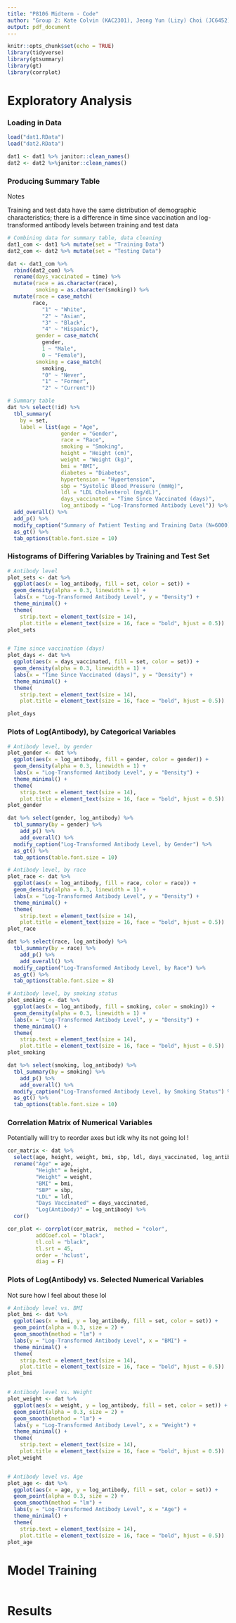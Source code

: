 ```yaml
---
title: "P8106 Midterm - Code"
author: "Group 2: Kate Colvin (KAC2301), Jeong Yun (Lizy) Choi (JC6452), and"
output: pdf_document
---
```


```r
knitr::opts_chunk$set(echo = TRUE)
library(tidyverse)
library(gtsummary)
library(gt)
library(corrplot)
```

# Exploratory Analysis 

### Loading in Data

```r

load("dat1.RData") 
load("dat2.RData")

dat1 <- dat1 %>% janitor::clean_names()
dat2 <- dat2 %>%janitor::clean_names()

```

### Producing Summary Table

Notes

Training and test data have the same distribution of demographic characteristics; there is a difference in time since vaccination and log-transformed antibody levels between training and test data

```r

# Combining data for summary table, data cleaning
dat1_com <- dat1 %>% mutate(set = "Training Data")
dat2_com <- dat2 %>% mutate(set = "Testing Data")

dat <- dat1_com %>% 
  rbind(dat2_com) %>% 
  rename(days_vaccinated = time) %>% 
  mutate(race = as.character(race), 
         smoking = as.character(smoking)) %>% 
  mutate(race = case_match(
        race, 
           "1" ~ "White",
           "2" ~ "Asian", 
           "3" ~ "Black", 
           "4" ~ "Hispanic"),
         gender = case_match(
           gender, 
           1 ~ "Male", 
           0 ~ "Female"), 
         smoking = case_match(
           smoking, 
           "0" ~ "Never", 
           "1" ~ "Former", 
           "2" ~ "Current"))

# Summary table
dat %>% select(!id) %>% 
  tbl_summary(
    by = set, 
    label = list(age = "Age", 
                 gender = "Gender", 
                 race = "Race", 
                 smoking = "Smoking", 
                 height = "Height (cm)", 
                 weight = "Weight (kg)", 
                 bmi = "BMI", 
                 diabetes = "Diabetes", 
                 hypertension = "Hypertension", 
                 sbp = "Systolic Blood Pressure (mmHg)", 
                 ldl = "LDL Cholesterol (mg/dL)", 
                 days_vaccinated = "Time Since Vaccinated (days)", 
                 log_antibody = "Log-Transformed Antibody Level")) %>% 
  add_overall() %>% 
  add_p() %>% 
  modify_caption("Summary of Patient Testing and Training Data (N=6000)") %>% 
  as_gt() %>% 
  tab_options(table.font.size = 10)

```


### Histograms of Differing Variables by Training and Test Set

```r

# Antibody level 
plot_sets <- dat %>%  
  ggplot(aes(x = log_antibody, fill = set, color = set)) +
  geom_density(alpha = 0.3, linewidth = 1) +
  labs(x = "Log-Transformed Antibody Level", y = "Density") +
  theme_minimal() +
  theme(
    strip.text = element_text(size = 14),
    plot.title = element_text(size = 16, face = "bold", hjust = 0.5))
plot_sets


# Time since vaccination (days)
plot_days <- dat %>%  
  ggplot(aes(x = days_vaccinated, fill = set, color = set)) +
  geom_density(alpha = 0.3, linewidth = 1) +
  labs(x = "Time Since Vaccinated (days)", y = "Density") +
  theme_minimal() +
  theme(
    strip.text = element_text(size = 14),
    plot.title = element_text(size = 16, face = "bold", hjust = 0.5))

plot_days

```


### Plots of Log(Antibody), by Categorical Variables

```r

# Antibody level, by gender 
plot_gender <- dat %>%  
  ggplot(aes(x = log_antibody, fill = gender, color = gender)) +
  geom_density(alpha = 0.3, linewidth = 1) +
  labs(x = "Log-Transformed Antibody Level", y = "Density") +
  theme_minimal() +
  theme(
    strip.text = element_text(size = 14),
    plot.title = element_text(size = 16, face = "bold", hjust = 0.5))
plot_gender

dat %>% select(gender, log_antibody) %>% 
  tbl_summary(by = gender) %>% 
    add_p() %>% 
    add_overall() %>% 
  modify_caption("Log-Transformed Antibody Level, by Gender") %>% 
  as_gt() %>% 
  tab_options(table.font.size = 10)

```

```r

# Antibody level, by race
plot_race <- dat %>%  
  ggplot(aes(x = log_antibody, fill = race, color = race)) +
  geom_density(alpha = 0.3, linewidth = 1) +
  labs(x = "Log-Transformed Antibody Level", y = "Density") +
  theme_minimal() +
  theme(
    strip.text = element_text(size = 14),
    plot.title = element_text(size = 16, face = "bold", hjust = 0.5))
plot_race

dat %>% select(race, log_antibody) %>% 
  tbl_summary(by = race) %>% 
    add_p() %>% 
    add_overall() %>% 
  modify_caption("Log-Transformed Antibody Level, by Race") %>% 
  as_gt() %>% 
  tab_options(table.font.size = 8)

```

```r

# Antibody level, by smoking status 
plot_smoking <- dat %>%  
  ggplot(aes(x = log_antibody, fill = smoking, color = smoking)) +
  geom_density(alpha = 0.3, linewidth = 1) +
  labs(x = "Log-Transformed Antibody Level", y = "Density") +
  theme_minimal() +
  theme(
    strip.text = element_text(size = 14),
    plot.title = element_text(size = 16, face = "bold", hjust = 0.5))
plot_smoking

dat %>% select(smoking, log_antibody) %>% 
  tbl_summary(by = smoking) %>% 
    add_p() %>% 
    add_overall() %>% 
  modify_caption("Log-Transformed Antibody Level, by Smoking Status") %>% 
  as_gt() %>% 
  tab_options(table.font.size = 10)

```


### Correlation Matrix of Numerical Variables 

Potentially will try to reorder axes but idk why its not going lol !

```r

cor_matrix <- dat %>% 
  select(age, height, weight, bmi, sbp, ldl, days_vaccinated, log_antibody) %>% 
  rename("Age" = age, 
         "Height" = height,
         "Weight" = weight,
         "BMI" = bmi,
         "SBP" = sbp, 
         "LDL" = ldl,
         "Days Vaccinated" = days_vaccinated, 
         "Log(Antibody)" = log_antibody) %>% 
  cor()

cor_plot <- corrplot(cor_matrix,  method = "color", 
         addCoef.col = "black", 
         tl.col = "black",      
         tl.srt = 45,
         order = 'hclust',
         diag = F)

```


### Plots of Log(Antibody) vs. Selected Numerical Variables

Not sure how I feel about these lol

```r

# Antibody level vs. BMI
plot_bmi <- dat %>%  
  ggplot(aes(x = bmi, y = log_antibody, fill = set, color = set)) +
  geom_point(alpha = 0.3, size = 2) +
  geom_smooth(method = "lm") +
  labs(y = "Log-Transformed Antibody Level", x = "BMI") +
  theme_minimal() +
  theme(
    strip.text = element_text(size = 14),
    plot.title = element_text(size = 16, face = "bold", hjust = 0.5))
plot_bmi


# Antibody level vs. Weight
plot_weight <- dat %>%  
  ggplot(aes(x = weight, y = log_antibody, fill = set, color = set)) +
  geom_point(alpha = 0.3, size = 2) +
  geom_smooth(method = "lm") +
  labs(y = "Log-Transformed Antibody Level", x = "Weight") +
  theme_minimal() +
  theme(
    strip.text = element_text(size = 14),
    plot.title = element_text(size = 16, face = "bold", hjust = 0.5))
plot_weight


# Antibody level vs. Age
plot_age <- dat %>%  
  ggplot(aes(x = age, y = log_antibody, fill = set, color = set)) +
  geom_point(alpha = 0.3, size = 2) +
  geom_smooth(method = "lm") +
  labs(y = "Log-Transformed Antibody Level", x = "Age") +
  theme_minimal() +
  theme(
    strip.text = element_text(size = 14),
    plot.title = element_text(size = 16, face = "bold", hjust = 0.5))
plot_age

```


# Model Training

```r


```



# Results

```r

```


